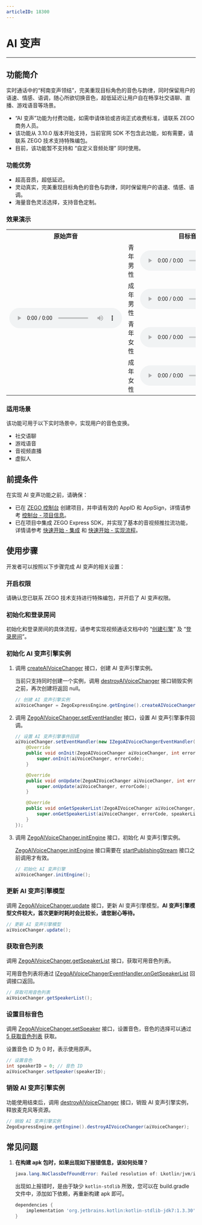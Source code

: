 ```yaml
---
articleID: 18300
---
```

# AI 变声

- - -

## 功能简介

实时通话中的“柯南变声领结”，完美重现目标角色的音色与韵律，同时保留用户的语速、情感、语调，随心所欲切换音色，超低延迟让用户自在畅享社交语聊、直播、游戏语音等场景。

<Warning title="注意">

- “AI 变声”功能为付费功能，如需申请体验或咨询正式收费标准，请联系 ZEGO 商务人员。
- 该功能从 3.10.0 版本开始支持，当前官网 SDK 不包含此功能，如有需要，请联系 ZEGO 技术支持特殊编包。
- 目前，该功能暂不支持和 “自定义音频处理” 同时使用。
</Warning>

### 功能优势

- 超高音质，超低延迟。
- 灵动真实，完美重现目标角色的音色与韵律，同时保留用户的语速、情感、语调。
- 海量音色灵活选择，支持音色定制。

### 效果演示

<table>
  <colgroup>
    <col width="30%"/>
    <col width="10%"/>
    <col width="30%"/>
    <col width="30%"/>
  </colgroup>
<tbody><tr>
<th>原始声音</th>
<th colspan="2">目标音色</th>
<th>AI 变声后</th>
</tr>
<tr>
<td rowspan="4"><audio src="https://storage.zego.im/sdk-doc/doc/video/Express_Video_SDK/Audio/VoiceChanger/original_voice.wav" controls>您的浏览器不支持 audio 标签。</audio></td>
<td>青年男性</td>
<td><audio src="https://storage.zego.im/sdk-doc/doc/video/Express_Video_SDK/Audio/VoiceChanger/young_male_target_voice.wav" controls>您的浏览器不支持 audio 标签。</audio></td>
<td><audio src="https://storage.zego.im/sdk-doc/doc/video/Express_Video_SDK/Audio/VoiceChanger/young_male_changer_voice.wav" controls>您的浏览器不支持 audio 标签。</audio></td>
</tr>
<tr>
<td>成年男性</td>
<td><audio src="https://storage.zego.im/sdk-doc/doc/video/Express_Video_SDK/Audio/VoiceChanger/adult_male_target_voice.wav" controls>您的浏览器不支持 audio 标签。</audio></td>
<td><audio src="https://storage.zego.im/sdk-doc/doc/video/Express_Video_SDK/Audio/VoiceChanger/adult_male_changer_voice.wav" controls>您的浏览器不支持 audio 标签。</audio></td>
</tr>
<tr>
<td>青年女性</td>
<td><audio src="https://storage.zego.im/sdk-doc/doc/video/Express_Video_SDK/Audio/VoiceChanger/young_female_target_voice.wav" controls>您的浏览器不支持 audio 标签。</audio></td>
<td><audio src="https://storage.zego.im/sdk-doc/doc/video/Express_Video_SDK/Audio/VoiceChanger/young_female_changer_voice.wav" controls>您的浏览器不支持 audio 标签。</audio></td>
</tr>
<tr>
<td>成年女性</td>
<td><audio src="https://storage.zego.im/sdk-doc/doc/video/Express_Video_SDK/Audio/VoiceChanger/adult_female_target_voice.wav" controls>您的浏览器不支持 audio 标签。</audio></td>
<td><audio src="https://storage.zego.im/sdk-doc/doc/video/Express_Video_SDK/Audio/VoiceChanger/adult_female_changer_voice.wav" controls>您的浏览器不支持 audio 标签。</audio></td>
</tr>
</tbody></table>

### 适用场景

该功能可用于以下实时场景中，实现用户的音色变换。

- 社交语聊
- 游戏语音
- 音视频直播
- 虚拟人

## 前提条件

在实现 AI 变声功能之前，请确保：

- 已在 [ZEGO 控制台](https://console.zego.im) 创建项目，并申请有效的 AppID 和 AppSign，详情请参考 [控制台 - 项目信息](/console/guide-doc2)。
- 已在项目中集成 ZEGO Express SDK，并实现了基本的音视频推拉流功能，详情请参考 [快速开始 - 集成](!Integration/SDK_Integration) 和 [快速开始 - 实现流程](!Integration/Solution_Implementation)。


## 使用步骤

开发者可以按照以下步骤完成 AI 变声的相关设置：

### 开启权限

请确认您已联系 ZEGO 技术支持进行特殊编包，并开启了 AI 变声权限。

### 初始化和登录房间

初始化和登录房间的具体流程，请参考实现视频通话文档中的 “[创建引擎](!Integration/Solution_Implementation#CreateEngine)” 及 “[登录房间](!Integration/Solution_Implementation#LoginRoom)”。

### 初始化 AI 变声引擎实例

1. 调用 [createAIVoiceChanger](@createAIVoiceChanger) 接口，创建 AI 变声引擎实例。

    当前只支持同时创建一个实例，调用 [destroyAIVoiceChanger](@destroyAIVoiceChanger) 接口销毁实例之前，再次创建将返回 null。

    ```java
    // 创建 AI 变声引擎实例
    aiVoiceChanger = ZegoExpressEngine.getEngine().createAIVoiceChanger();
    ```

2. 调用 [ZegoAIVoiceChanger.setEventHandler](@setEventHandler-ZegoAIVoiceChanger) 接口，设置 AI 变声引擎事件回调。

    ```java
    // 设置 AI 变声引擎事件回调
    aiVoiceChanger.setEventHandler(new IZegoAIVoiceChangerEventHandler() {
        @Override
        public void onInit(ZegoAIVoiceChanger aiVoiceChanger, int errorCode) {
            super.onInit(aiVoiceChanger, errorCode);
        }

        @Override
        public void onUpdate(ZegoAIVoiceChanger aiVoiceChanger, int errorCode) {
            super.onUpdate(aiVoiceChanger, errorCode);
        }

        @Override
        public void onGetSpeakerList(ZegoAIVoiceChanger aiVoiceChanger, int errorCode, ArrayList<ZegoAIVoiceChangerSpeakerInfo> speakerList) {
            super.onGetSpeakerList(aiVoiceChanger, errorCode, speakerList);
        }
    });
    ```

3. 调用 [ZegoAIVoiceChanger.initEngine](@initEngine-ZegoAIVoiceChanger) 接口，初始化 AI 变声引擎实例。

    <Warning title="注意">


    [ZegoAIVoiceChanger.initEngine](@initEngine-ZegoAIVoiceChanger) 接口需要在 [startPublishingStream](@startPublishingStream) 接口之前调用才有效。
    </Warning>

    ```java
    // 初始化 AI 变声引擎
    aiVoiceChanger.initEngine();
    ```

### 更新 AI 变声引擎模型

调用 [ZegoAIVoiceChanger.update](@update-ZegoAIVoiceChanger) 接口，更新 AI 变声引擎模型。**AI 变声引擎模型文件较大，首次更新时耗时会比较长，请您耐心等待。**

```java
// 更新 AI 变声引擎模型
aiVoiceChanger.update();
```

### 获取音色列表

调用 [ZegoAIVoiceChanger.getSpeakerList](@getSpeakerList-ZegoAIVoiceChanger) 接口，获取可用音色列表。

可用音色列表将通过 [IZegoAIVoiceChangerEventHandler.onGetSpeakerList](@onGetSpeakerList-IZegoAIVoiceChangerEventHandler) 回调接口返回。

```java
// 获取可用音色列表
aiVoiceChanger.getSpeakerList();
```

### 设置目标音色

调用 [ZegoAIVoiceChanger.setSpeaker](@setSpeaker-ZegoAIVoiceChanger) 接口，设置音色，音色的选择可以通过 [5 获取音色列表](!AI_VoiceChanger#3_5) 获取。

设置音色 ID 为 0 时，表示使用原声。

```java
// 设置音色
int speakerID = 0; // 音色 ID
aiVoiceChanger.setSpeaker(speakerID);
```

### 销毁 AI 变声引擎实例

功能使用结束后，调用 [destroyAIVoiceChanger](@destroyAIVoiceChanger) 接口，销毁 AI 变声引擎实例，释放麦克风等资源。

```java
// 销毁 AI 变声引擎实例
ZegoExpressEngine.getEngine().destroyAIVoiceChanger(aiVoiceChanger);
```


## 常见问题

1. **在构建 apk 包时，如果出现如下报错信息，该如何处理？**

    ```java
    java.lang.NoClassDefFoundError: Failed resolution of: Lkotlin/jvm/internal/Intrinsics;
    ```
    出现如上报错时，是由于缺少 `kotlin-stdlib` 所致，您可以在 build.gradle 文件中，添加如下依赖，再重新构建 apk 即可。

    ```groovy
    dependencies {
        implementation 'org.jetbrains.kotlin:kotlin-stdlib-jdk7:1.3.30'
    }
    ```
